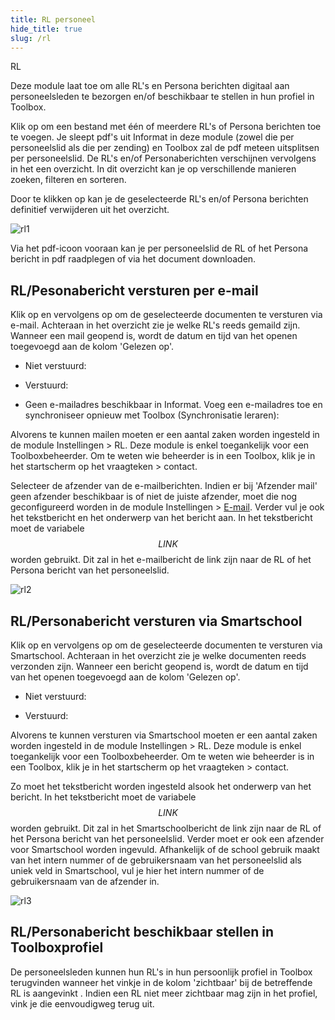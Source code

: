 ```yaml
---
title: RL personeel
hide_title: true 
slug: /rl
---
```

<ImageTitle img="rl.png">RL</ImageTitle>

Deze module laat toe om alle RL's en Persona berichten digitaal aan personeelsleden te bezorgen en/of beschikbaar te stellen in hun profiel in Toolbox.

Klik op <LegacyAction img="pdf.png" text="RL of Personabericht toevoegen"/> om een bestand met één of meerdere RL's of Persona berichten toe te voegen. Je sleept pdf's uit Informat in deze module (zowel die per personeelslid als die per zending) en Toolbox zal de pdf meteen uitsplitsen per personeelslid. 
De RL's en/of Personaberichten verschijnen vervolgens in het een overzicht. In dit overzicht kan je op verschillende manieren zoeken, filteren en sorteren. 

Door te klikken op <LegacyAction img="remove.png" text="Verwijder geselecteerde document"/> kan je de geselecteerde RL's en/of Persona berichten definitief verwijderen uit het overzicht. 

![rl1](./rl1.png)

Via het pdf-icoon <LegacyAction img="pdf.png"/> vooraan kan je per personeelslid de RL of het Persona bericht in pdf raadplegen of via <LegacyAction img="download2.png"/> het document downloaden. 

## RL/Pesonabericht versturen per e-mail

Klik op <LegacyAction img="mail.png" text ="Verzenden"/> en vervolgens op <LegacyAction img="mail.png" text ="Mail RL's of Persona berichten"/> om de geselecteerde documenten te versturen via e-mail. Achteraan in het overzicht zie je welke RL's reeds gemaild zijn. Wanneer een mail geopend is, wordt de datum en tijd van het openen toegevoegd aan de kolom 'Gelezen op'. 

- Niet verstuurd: <LegacyAction img="mailEnveloppe.png"/> 

- Verstuurd: <LegacyAction img="mailVerzonden.png"/> 
- Geen e-mailadres beschikbaar in Informat. Voeg een e-mailadres toe en synchroniseer opnieuw met Toolbox (Synchronisatie leraren): <LegacyAction img="alert.png"/> 


Alvorens te kunnen mailen moeten er een aantal zaken worden ingesteld in de module Instellingen > RL. Deze module is enkel toegankelijk voor een Toolboxbeheerder. Om te weten wie beheerder is in een Toolbox, klik je in het startscherm op het vraagteken > contact. 

Selecteer de afzender van de e-mailberichten. Indien er bij 'Afzender mail' geen afzender beschikbaar is of niet de juiste afzender, moet die nog geconfigureerd worden in de module Instellingen > [E-mail](/e-mail). Verder vul je ook het tekstbericht en het onderwerp van het bericht aan. In het tekstbericht moet de variabele $$LINK$$ worden gebruikt. Dit zal in het e-mailbericht de link zijn naar de RL of het Persona bericht van het personeelslid. 

![rl2](./rl2.PNG)

## RL/Personabericht versturen via Smartschool

Klik op <LegacyAction img="mail.png" text ="Verzenden"/> en vervolgens op <LegacyAction img="smartschool.png" text ="RL's of Persona berichten via Smartschool"/> om de geselecteerde documenten te versturen via Smartschool. Achteraan in het overzicht zie je welke documenten reeds verzonden zijn. Wanneer een bericht geopend is, wordt de datum en tijd van het openen toegevoegd aan de kolom 'Gelezen op'. 

- Niet verstuurd: <LegacyAction img="smartschool.png"/> 

- Verstuurd: <LegacyAction img="mailVerzonden.png"/>

Alvorens te kunnen versturen via Smartschool moeten er een aantal zaken worden ingesteld in de module Instellingen > RL. Deze module is enkel toegankelijk voor een Toolboxbeheerder. Om te weten wie beheerder is in een Toolbox, klik je in het startscherm op het vraagteken > contact. 

Zo moet het tekstbericht worden ingesteld alsook het onderwerp van het bericht. In het tekstbericht moet de variabele $$LINK$$ worden gebruikt. Dit zal in het Smartschoolbericht de link zijn naar de RL of het Persona bericht van het personeelslid. Verder moet er ook een afzender voor Smartschool worden ingevuld. Afhankelijk of de school gebruik maakt van het intern nummer of de gebruikersnaam van het personeelslid als uniek veld in Smartschool, vul je hier het intern nummer of de gebruikersnaam van de afzender in. 

![rl3](./rl3.PNG)

## RL/Personabericht beschikbaar stellen in Toolboxprofiel

De personeelsleden kunnen hun RL's in hun persoonlijk profiel in Toolbox terugvinden wanneer het vinkje in de kolom 'zichtbaar' bij de betreffende RL is aangevinkt <LegacyAction img="vinkjeGroenRond.png"/>. Indien een RL niet meer zichtbaar mag zijn in het profiel, vink je die eenvoudigweg terug uit. 
